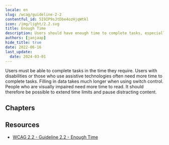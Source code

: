 ```yaml
---
locale: en
slug: /wcag/guideline-2-2
contentful_id: 5I9IP9sJtDbe4ozHjqWtkl
icon: /img/light/2.2.svg
title: Enough Time
description: Users should have enough time to complete tasks, especially when using assistive technologies.
authors: [janjaap]
hide_title: true
date: 2022-06-16
last_update:
  date: 2024-03-01
---
```


<Hero
  title="Enough Time"
  imageSrc="/img/light/2.2.svg"
  alt="WCAG 2.2 - Logo"
  prefix="Guideline 2.2"
/>

Users must be able to complete tasks in the time they require. Users with disabilities or those who use assistive technologies often need more time to complete tasks. Filling in data takes much longer when using switch control. People who are visually impaired need more time to read. It should therefore be possible to extend time limits and pause distracting content.

## Chapters

<LinkList title="Chapters" isHighlighted={true}>
  <LinkListItem url="/en/guidelines/wcag/success-criterion-2-2-1" title="Success Criterion 2.2.1 - Timing Adjustable" pageTitle="Timing Adjustable" shortDescription="Ensure everyone has enough time to complete tasks." icon="/img/light/2.2.1.svg" iconAlt="WCAG 2.2.1 - Logo"/>
  <LinkListItem url="/en/guidelines/wcag/success-criterion-2-2-2" title="Success Criterion 2.2.2 - Pause, Stop, Hide" pageTitle="Pause, Stop, Hide" shortDescription="Ensure it is possible to pause, stop or hide moving parts on the screen." icon="/img/light/2.2.2.svg" iconAlt="WCAG 2.2.2 - Logo"/>
  <LinkListItem url="/en/guidelines/wcag/success-criterion-2-2-3" title="Success Criterion 2.2.3 - No Timing" pageTitle="No Timing" shortDescription="Timing should not be an essential part of the event or activity presented by the content, except for non-interactive synchronized media and real-time events." icon="/img/light/2.2.3.svg" iconAlt="WCAG 2.2.3 icon"/>
  <LinkListItem url="/en/guidelines/wcag/success-criterion-2-2-4" title="Success Criterion 2.2.4 - Interruptions" pageTitle="Interruptions" shortDescription="Interruptions can be postponed or suppressed by the user, except interruptions involving an emergency.  " icon="/img/light/2.2.4.svg" iconAlt="WCAG 2.2.4 icon"/>
  <LinkListItem url="/en/guidelines/wcag/success-criterion-2-2-5" title="Success Criterion 2.2.5 - Re-authenticating" pageTitle="Re-authenticating" shortDescription="When an authenticated session expires, the user can continue the activity without loss of data after re-authenticating." icon="/img/light/2.2.5.svg" iconAlt="WCAG 2.2.5 icon"/>
  <LinkListItem url="/en/guidelines/wcag/success-criterion-2-2-6" title="Success Criterion 2.2.6 - Timeouts" pageTitle="Timeouts" shortDescription="Users are warned of the duration of any user inactivity that could cause data loss, unless the data is preserved for more than 20 hours when the user does not take any actions." icon="/img/light/2.2.6.svg" iconAlt="WCAG 2.2.6 icon"/>
</LinkList>

## Resources

- [WCAG 2.2 - Guideline 2.2 - Enough Time](https://www.w3.org/TR/WCAG22/#enough-time)
